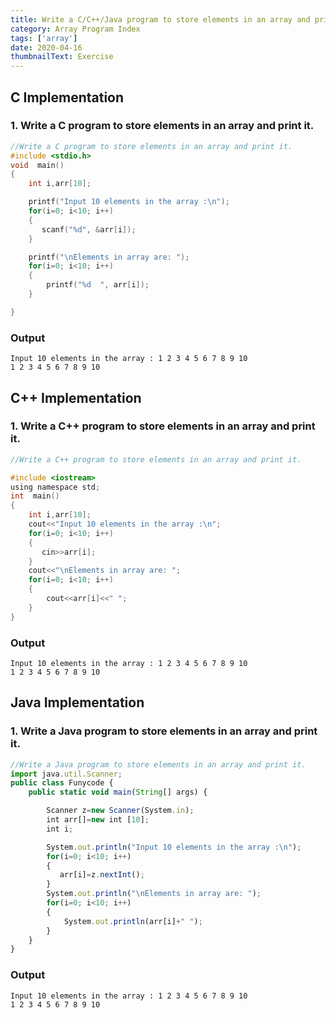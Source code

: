 ```yaml
---
title: Write a C/C++/Java program to store elements in an array and print it.
category: Array Program Index
tags: ['array']
date: 2020-04-16
thumbnailText: Exercise
---
```


## C Implementation
### 1. Write a C program to store elements in an array and print it.
```c
//Write a C program to store elements in an array and print it.
#include <stdio.h>
void  main()
{
    int i,arr[10];

    printf("Input 10 elements in the array :\n");
    for(i=0; i<10; i++)
    {
       scanf("%d", &arr[i]);
    }

    printf("\nElements in array are: ");
    for(i=0; i<10; i++)
    {
        printf("%d  ", arr[i]);
    }

}
```
### Output
```
Input 10 elements in the array : 1 2 3 4 5 6 7 8 9 10
1 2 3 4 5 6 7 8 9 10
```
## C++ Implementation
### 1. Write a C++ program to store elements in an array and print it.
```c
//Write a C++ program to store elements in an array and print it.

#include <iostream>
using namespace std;
int  main()
{
    int i,arr[10];
    cout<<"Input 10 elements in the array :\n";
    for(i=0; i<10; i++)
    {
       cin>>arr[i];
    }
    cout<<"\nElements in array are: ";
    for(i=0; i<10; i++)
    {
        cout<<arr[i]<<" ";
    }
}
```
### Output
```
Input 10 elements in the array : 1 2 3 4 5 6 7 8 9 10
1 2 3 4 5 6 7 8 9 10
```

## Java Implementation
### 1. Write a Java program to store elements in an array and print it.
```js
//Write a Java program to store elements in an array and print it.
import java.util.Scanner;
public class Funycode {
    public static void main(String[] args) {

        Scanner z=new Scanner(System.in);
        int arr[]=new int [10];
        int i;

        System.out.println("Input 10 elements in the array :\n");
        for(i=0; i<10; i++)
        {
           arr[i]=z.nextInt();
        }
        System.out.println("\nElements in array are: ");
        for(i=0; i<10; i++)
        {
            System.out.println(arr[i]+" ");
        }
    }
}
```
### Output
```
Input 10 elements in the array : 1 2 3 4 5 6 7 8 9 10
1 2 3 4 5 6 7 8 9 10
```
